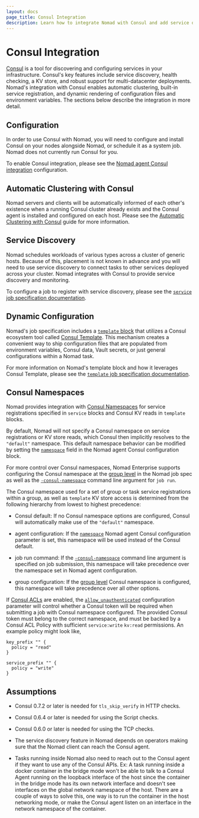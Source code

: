 ```yaml
---
layout: docs
page_title: Consul Integration
description: Learn how to integrate Nomad with Consul and add service discovery to jobs
---
```


# Consul Integration

[Consul][] is a tool for discovering and configuring services in your
infrastructure. Consul's key features include service discovery, health checking,
a KV store, and robust support for multi-datacenter deployments. Nomad's integration
with Consul enables automatic clustering, built-in service registration, and
dynamic rendering of configuration files and environment variables. The sections
below describe the integration in more detail.

## Configuration

In order to use Consul with Nomad, you will need to configure and
install Consul on your nodes alongside Nomad, or schedule it as a system job.
Nomad does not currently run Consul for you.

To enable Consul integration, please see the
[Nomad agent Consul integration](/nomad/docs/configuration/consul)
configuration.

## Automatic Clustering with Consul

Nomad servers and clients will be automatically informed of each other's
existence when a running Consul cluster already exists and the Consul agent is
installed and configured on each host. Please see the [Automatic Clustering with
Consul](/nomad/tutorials/manage-clusters/clustering) guide for more information.

## Service Discovery

Nomad schedules workloads of various types across a cluster of generic hosts.
Because of this, placement is not known in advance and you will need to use
service discovery to connect tasks to other services deployed across your
cluster. Nomad integrates with Consul to provide service discovery and
monitoring.

To configure a job to register with service discovery, please see the
[`service` job specification documentation][service].

## Dynamic Configuration

Nomad's job specification includes a [`template` block](/nomad/docs/job-specification/template)
that utilizes a Consul ecosystem tool called [Consul Template](https://github.com/hashicorp/consul-template). This mechanism creates a convenient way to ship configuration files
that are populated from environment variables, Consul data, Vault secrets, or just
general configurations within a Nomad task.

For more information on Nomad's template block and how it leverages Consul Template,
please see the [`template` job specification documentation](/nomad/docs/job-specification/template).

## Consul Namespaces

Nomad provides integration with [Consul Namespaces][consul_namespaces] for service
registrations specified in `service` blocks and Consul KV reads in `template`
blocks.

By default, Nomad will not specify a Consul namespace on service registrations or
KV store reads, which Consul then implicitly resolves to the `"default"` namespace.
This default namespace behavior can be modified by setting the [`namespace`][consul_agent_namespace] field
in the Nomad agent Consul configuration block.

For more control over Consul namespaces, Nomad Enterprise supports configuring the
Consul namespace at the [group level][consul_group_namespace] in the Nomad job spec
as well as the [`-consul-namespace`][consul_run_namespace] command line argument for `job run`.

The Consul namespace used for a set of group or task service registrations within
a group, as well as `template` KV store access is determined from the following
hierarchy from lowest to highest precedence:

- Consul default: If no Consul namespace options are configured, Consul will automatically
  make use of the `"default"` namespace.

- agent configuration: If the [`namespace`][consul_agent_namespace] Nomad agent
  Consul configuration parameter is set, this namespace will be used instead of
  the Consul default.

- job run command: <EnterpriseAlert inline/> If the [`-consul-namespace`][consul_run_namespace]
  command line argument is specified on job submission, this namespace will take
  precedence over the namespace set in Nomad agent configuration.

- group configuration: <EnterpriseAlert inline/> If the [group level][consul_group_namespace]
  Consul namespace is configured, this namespace will take precedence over all other
  options.

If [Consul ACLs][consul_acls] are enabled, the [`allow_unauthenticated`] configuration parameter
will control whether a Consul token will be required when submitting a job with
Consul namespace configured. The provided Consul token must belong to the correct
namespace, and must be backed by a Consul ACL Policy with sufficient `service:write`
`kv:read` permissions. An example policy might look like,

```hcl
key_prefix "" {
  policy = "read"
}

service_prefix "" {
  policy = "write"
}
```

## Assumptions

- Consul 0.7.2 or later is needed for `tls_skip_verify` in HTTP checks.

- Consul 0.6.4 or later is needed for using the Script checks.

- Consul 0.6.0 or later is needed for using the TCP checks.

- The service discovery feature in Nomad depends on operators making sure that
  the Nomad client can reach the Consul agent.

- Tasks running inside Nomad also need to reach out to the Consul agent if
  they want to use any of the Consul APIs. Ex: A task running inside a docker
  container in the bridge mode won't be able to talk to a Consul Agent running
  on the loopback interface of the host since the container in the bridge mode
  has its own network interface and doesn't see interfaces on the global
  network namespace of the host. There are a couple of ways to solve this, one
  way is to run the container in the host networking mode, or make the Consul
  agent listen on an interface in the network namespace of the container.

[`allow_unauthenticated`]: /nomad/docs/configuration/consul#allow_unauthenticated
[consul]: https://www.consul.io/ 'Consul by HashiCorp'
[consul_acls]: /consul/docs/security/acl
[consul_namespaces]: /consul/docs/enterprise/namespaces
[consul_agent_namespace]: /nomad/docs/configuration/consul#namespace
[consul_group_namespace]: /nomad/docs/job-specification/group#namespace
[consul_run_namespace]: /nomad/docs/commands/job/run#consul-namespace
[service]: /nomad/docs/job-specification/service 'Nomad service Job Specification'

